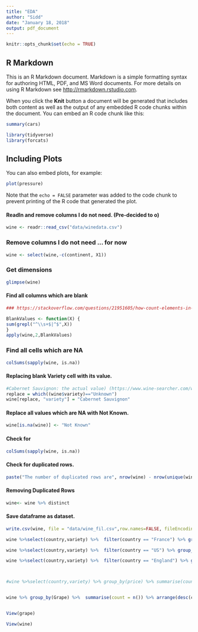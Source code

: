 ```yaml
---
title: "EDA"
author: "Sidd"
date: "January 18, 2018"
output: pdf_document
---
```


```r
knitr::opts_chunk$set(echo = TRUE)
```

## R Markdown

This is an R Markdown document. Markdown is a simple formatting syntax for authoring HTML, PDF, and MS Word documents. For more details on using R Markdown see <http://rmarkdown.rstudio.com>.

When you click the **Knit** button a document will be generated that includes both content as well as the output of any embedded R code chunks within the document. You can embed an R code chunk like this:

```r
summary(cars)
```

```r
library(tidyverse)
library(forcats)
```





## Including Plots

You can also embed plots, for example:

```r
plot(pressure)
```

Note that the `echo = FALSE` parameter was added to the code chunk to prevent printing of the R code that generated the plot.






#### ReadIn and remove columns I do not need. (Pre-decided to o)
```r
wine <- readr::read_csv("data/winedata.csv")
```



### Remove columns I do not need ... for now


```r
wine <- select(wine,-c(continent, X1))
```



### Get dimensions

```r
glimpse(wine)
```



#### Find all columns which are blank

```r
### https://stackoverflow.com/questions/21951605/how-count-elements-in-an-column-that-are-not-empty

BlankValues <- function(X) {
sum(grepl("^\\s+$|^$",X))
}
apply(wine,2,BlankValues)

```


### Find all cells which are NA

```r
colSums(sapply(wine, is.na))
```



#### Replacing blank Variety cell with its value. 

```r

#Cabernet Sauvignon: the actual value) (https://www.wine-searcher.com/wine-17569-1999-carmen-gold-reserve-cabernet-sauvignon-maipo-valley-chile)
replace = which((wine$variety)=="Unknown")
wine[replace, "variety"] = "Cabernet Sauvignon"
```


#### Replace all values which are NA with Not Known.

```r
wine[is.na(wine)] <- "Not Known"

```

#### Check for 

```r
colSums(sapply(wine, is.na))

```


#### Check for duplicated rows. 

```r
paste("The number of duplicated rows are", nrow(wine) - nrow(unique(wine)))
```

#### Removing Duplicated Rows

```r
wine<- wine %>% distinct

```


#### Save dataframe as dataset.

```r
write.csv(wine, file = "data/wine_fil.csv",row.names=FALSE, fileEncoding = "UTF-8")

```


```r
wine %>%select(country,variety) %>%  filter(country == "France") %>% group_by(variety) %>% summarise(count_v = n()) %>% arrange(desc(count_v))

wine %>%select(country,variety) %>%  filter(country == "US") %>% group_by(variety) %>% summarise(count_v = n()) %>% arrange(desc(count_v))

wine %>%select(country,variety) %>%  filter(country == "England") %>% group_by(variety) %>% summarise(count_v = n()) %>% arrange(desc(count_v))



#wine %>%select(country,variety) %>% group_by(price) %>% summarise(count_v = n()) %>% arrange(desc(count_v))


wine %>% group_by(Grape) %>%  summarise(count = n()) %>% arrange(desc(count))


View(grape)

View(wine)






```



